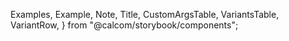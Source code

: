 
  Examples,
  Example,
  Note,
  Title,
  CustomArgsTable,
  VariantsTable,
  VariantRow,
} from "@calcom/storybook/components";


<Meta title="UI/List" component={List} />

<Title title="List" suffix="Brief" subtitle="Version 2.0 — Last Update: 05 jan 2023" />

## Definition

Sums it up nicely.

  const [open, setOpen] = useState(false);
  return (
    <ListItem
      heading="Expand Me"
      subHeading="Dare you!"
      actions={
        <>
          <ButtonGroup>
            <Button color="secondary" onClick={() => setOpen((old) => !old)}>
              {!open ? "Open" : "Close"}
            </Button>
          </ButtonGroup>
        </>
      }
      expanded={
        open && (
          <div className="p-4">
            <p className="text-gray-500">
              Lorem ipsum dolor sit amet, consectetur adipiscing elit. Sed euismod, nisl nec ultricies
              lacinia, nunc nisl tincidunt nisl, eget aliquam massa nisl eget dolor. Sed euismod, nisl nec
              ultricies lacinia, nunc nisl tincidunt nisl, eget aliquam massa nisl eget dolor.
            </p>
          </div>
        )
      }
    />
  );
};

<Canvas>
  <Story name="List">
    <List>
      <ListItem
        heading="Test Heading"
        subHeading="Google Calendar is a time management and scheduling service developed by Google. Allows users to create and edit events, with options available for type and time. Available to anyone that has a Gmail account on both mobile and web versions."
        badgePosition="heading"
        badges={
          <>
            <Badge variant="green">Default</Badge>
          </>
        }
        actions={
          <>
            <ButtonGroup>
              <Button color="secondary">Edit</Button>
              <Button color="secondary">Edit</Button>
              <Button color="secondary">Edit</Button>
              <Button color="secondary">Edit</Button>
              <Button color="secondary">Edit</Button>
            </ButtonGroup>
          </>
        }
        leftNode={<div className="h-9 w-9 rounded-md bg-gray-900" />}
      />
       <ListItem
        heading="Test Heading"
        subHeading="Sub Heading"
      />
      <ListItem
        heading="Test Heading"
        subHeading="Google Calendar is a time management and scheduling service developed by Google. Allows users to create and edit events, with options available for type and time. Available to anyone that has a Gmail account on both mobile and web versions."
        badgePosition="subheading"
        badges={
          <>
            <Badge> Test </Badge>
          </>
        }
        actions={
          <>
            <ButtonGroup>
              <Button color="secondary">Edit</Button>
            </ButtonGroup>
          </>
        }
        leftNode={<div className="h-9 w-9 rounded-md bg-gray-900" />}
      />
      <ListItem
        heading="Test Heading"
        subHeading="Sub Heading"
        badgePosition="below"
        badges={
          <>
            <Badge> Test </Badge>
          </>
        }
        actions={
          <>
            <ButtonGroup>
              <Button color="secondary">Edit</Button>
            </ButtonGroup>
          </>
        }
        leftNode={<div className="h-9 w-9 rounded-md bg-gray-900" />}
      />
      <ListItem
        heading="Test Heading"
        subHeading="Sub Heading"
        actions={
          <>
            <ButtonGroup>
              <Button color="secondary">Edit</Button>
            </ButtonGroup>
          </>
        }
        leftNode={<div className="h-9 w-9 rounded-md bg-gray-900" />}
      />
      <ExpandableList />
    </List>
  </Story>
</Canvas>
